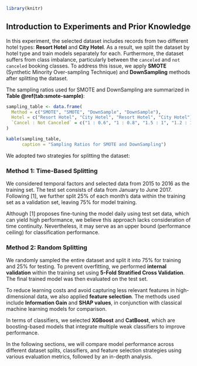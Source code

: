 <!-- chap 5 -->

<!-- # 5. Analysis Results -->


```r
library(knitr)
```

<!-- 5.1 prior -->

## Introduction to Experiments and Prior Knowledge

In this experiment, the selected dataset includes records from two different hotel types: **Resort Hotel** and **City Hotel**. As a result, we split the dataset by hotel type and train models separately for each. Furthermore, the dataset suffers from class imbalance, particularly between the `canceled` and `not canceled` booking classes. To address this issue, we apply **SMOTE** (Synthetic Minority Over-sampling Technique) and **DownSampling** methods after splitting the dataset.

The sampling ratios used for SMOTE and DownSampling are summarized in **Table \@ref(tab:smote-sample)**:

```r
sampling_table <- data.frame(
  Method = c("SMOTE", "SMOTE", "DownSample", "DownSample"),
  Hotel = c("Resort Hotel", "City Hotel", "Resort Hotel", "City Hotel"),
  `Cancel : Not Canceled` = c("1 : 0.6", "1 : 0.8", "1.5 : 1", "1.2 : 1")
)

kable(sampling_table,
      caption = "Sampling Ratios for SMOTE and DownSampling")
```

We adopted two strategies for splitting the dataset:

### Method 1: Time-Based Splitting

We considered temporal factors and selected data from 2015 to 2016 as the training set. The test set consists of data from January to June 2017. Following \[1], we further split 25% of each month's data within the training set as a validation set, leaving 75% for model training.

Although \[1] proposes fine-tuning the model daily using test set data, which can yield high performance, we believe this approach lacks consideration of time continuity. Nevertheless, it may serve as an upper bound (performance ceiling) for classification performance.

### Method 2: Random Splitting

We randomly sampled the entire dataset and split it into 75% for training and 25% for testing. To prevent overfitting, we performed **internal validation** within the training set using **5-Fold Stratified Cross Validation**. The final trained model was then evaluated on the test set.

To reduce learning costs and avoid capturing less relevant features in high-dimensional data, we also applied **feature selection**. The methods used include **Information Gain** and **SHAP values**, in conjunction with classical machine learning models for comparison.

In terms of classifiers, we selected **XGBoost** and **CatBoost**, which are boosting-based models that integrate multiple weak classifiers to improve performance.

In the following sections, we will compare model performance across different dataset splits, classifiers, and feature selection strategies using various evaluation metrics, followed by an in-depth analysis.

